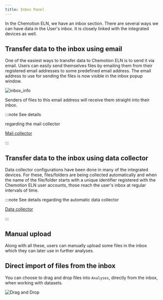 ```yaml
---
title: Inbox Panel
---
```


In the Chemotion ELN, we have an inbox section. There are several ways we can have data in the User's inbox. It is
closely linked with the integrated devices as well.

## Transfer data to the inbox using email

One of the easiest ways to transfer data to Chemotion ELN is to send it via email. Users can easily send themselves
files by emailing them from their registered email addresses to some predefined email address. The email address to use
for sending the files is now visible in the inbox popup window.

![inbox_info](/img/user_interface/inbox_info.png)

Senders of files to this email address will receive them straight into their inbox.

:::note See details

regarding the mail collector

[Mail collector](../../eln/devices#mail-collector)

:::

## Transfer data to the inbox using data collector

Data collector configurations have been done in many of the integrated devices. For these, files/folders are being
collected automatically and when the name of the file/folder starts with a unique identifier registered with the
Chemotion ELN user accounts, those reach the user's inbox at regular intervals of time.

:::note See details regarding the automatic data collector

[Data collector](../../eln/devices#datacollectors-for-devices-with-lanwlan)

:::

## Manual upload

Along with all these, users can manually upload some files in the inbox which they can later use in further analyses.

## Direct import of files from the inbox

You can choose to drag and drop files into `Analyses`, directly from the inbox, when working with datasets.

![Drag and Drop](/img/analyses_drag_inbox_files.gif)

